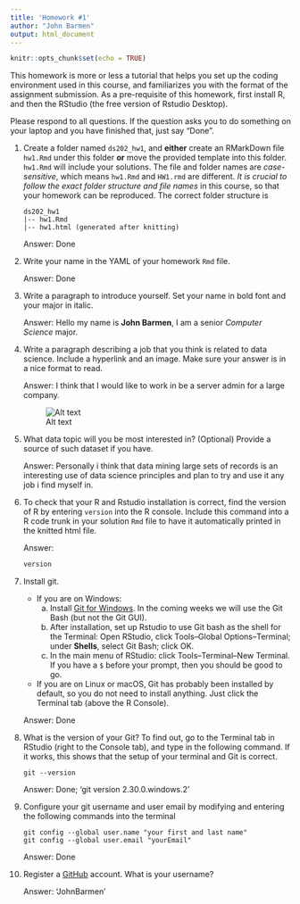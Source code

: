 ```yaml
---
title: 'Homework #1'
author: "John Barmen"
output: html_document
---
```


```r
knitr::opts_chunk$set(echo = TRUE)
```

This homework is more or less a tutorial that helps you set up the coding environment used in this course, and familiarizes you with the format of the assignment submission. 
As a pre-requisite of this homework, first install R, and then the RStudio (the free version of Rstudio Desktop). 

Please respond to all questions. If the question asks you to do something on your laptop and you have finished that, just say "Done". 

1. Create a folder named `ds202_hw1`, and **either** create an RMarkDown file `hw1.Rmd` under this folder **or** move the provided template into this folder. `hw1.Rmd` will include your solutions. The file and folder names are *case-sensitive*, which means `hw1.Rmd` and `HW1.rmd` are different. *It is crucial to follow the exact folder structure and file names* in this course, so that your homework can be reproduced. The correct folder structure is

    ```
    ds202_hw1
    |-- hw1.Rmd
    |-- hw1.html (generated after knitting)
    ```
    
    Answer: Done

2. Write your name in the YAML of your homework `Rmd` file.

    Answer: Done

3. Write a paragraph to introduce yourself. Set your name in bold font and your major in italic. 

    Answer: Hello my name is **John Barmen**, I am a senior *Computer Science* major.
    
4. Write a paragraph describing a job that you think is related to data science. Include a hyperlink and an image. Make sure your answer is in a nice format to read. 

    Answer: I think that I would like to work in be a server admin for a large company.
    
    ![Alt text](http://www.justinhallcomics.com/wp-content/uploads/2018/08/What-is-a-Network-Server.jpg)
  
5. What data topic will you be most interested in? (Optional) Provide a source of such dataset if you have.

    Answer: Personally i think that data mining large sets of records is an interesting use of data science principles and plan to try and use it any job i find myself in.
  
6. To check that your R and Rstudio installation is correct, find the version of R by entering `version` into the R console. Include this command into a R code trunk in your solution `Rmd` file to have it automatically printed in the knitted html file. 

    Answer:
```r
version
```
  
7. Install git. 
    - If you are on Windows: 
        a. Install [Git for Windows](https://gitforwindows.org/). In the coming weeks we will use the Git Bash (but not the Git GUI). 
        b. After installation, set up Rstudio to use Git bash as the shell for the Terminal: Open RStudio, click Tools--Global Options--Terminal; under **Shells**, select Git Bash; click OK. 
        c. In the main menu of RStudio: click Tools--Terminal--New Terminal. If you have a `$` before your prompt, then you should be good to go.
    - If you are on Linux or macOS, Git has probably been installed by default, so you do not need to install anything. Just click the Terminal tab (above the R Console).

    Answer: Done
  
8. What is the version of your Git? To find out, go to the Terminal tab in RStudio (right to the Console tab), and type in the following command. If it works, this shows that the setup of your terminal and Git is correct. 
<!-- Then explore the bash command line and Git. -->

    ```
    git --version
    ```

    Answer: Done; 'git version 2.30.0.windows.2'
  
9. Configure your git username and user email by modifying and entering the following commands into the terminal

    ```
    git config --global user.name "your first and last name"
    git config --global user.email "yourEmail"
    ```

    Answer: Done

10. Register a [GitHub](https://www.github.com) account. What is your username?

    Answer: 'JohnBarmen'